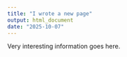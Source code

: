 ```yaml
---
title: "I wrote a new page"
output: html_document
date: "2025-10-07"
---
```


Very interesting information goes here. 
